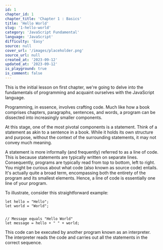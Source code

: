 ```yaml
---
id: 1
chapter_id: 1
chapter_title: 'Chapter 1 : Basics'
title: 'Hello World'
slug: '1-hello-world'
category: 'JavaScript Fundamental'
language: 'JavaScript'
difficulty: 'Easy'
source: null
cover_url: '/images/placeholder.png'
source_url: null
created_at: '2023-09-12'
updated_at: '2023-09-12'
is_playground: true
is_comment: false
---
```


This is the initial lesson on first chapter, we're going to delve into the fundamentals of programming and acquaint ourselves with the JavaScript language.

Programming, in essence, involves crafting code. Much like how a book comprises chapters, paragraphs, sentences, and words, a program can be dissected into increasingly smaller components.

At this stage, one of the most pivotal components is a statement. Think of a statement as akin to a sentence in a book. While it holds its own structure and purpose, without the context of the surrounding statements, it may not convey much meaning.

A statement is more informally (and frequently) referred to as a line of code. This is because statements are typically written on separate lines. Consequently, programs are typically read from top to bottom, left to right. You might be curious about what code (also known as source code) entails. It's actually quite a broad term, encompassing both the entirety of the program and its smallest elements. Hence, a line of code is essentially one line of your program.

To illustrate, consider this straightforward example:

```
let hello = "Hello";
let world = "World";


// Message equals "Hello World"
let message = hello + " " + world;
```

This code can be executed by another program known as an interpreter. The interpreter reads the code and carries out all the statements in the correct sequence.